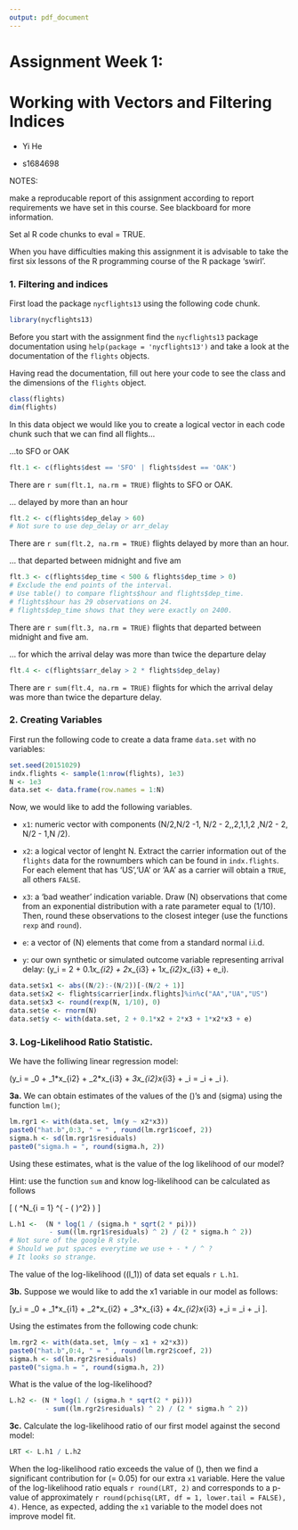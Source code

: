 ```yaml
---
output: pdf_document
---
```


<!-- To knit this .Rmd file you should have installed the nycflights13 package -->

# Assignment Week 1:

# Working with Vectors and Filtering Indices

\vskip 1cm

- Yi He

- s1684698





NOTES: 

make a reproducable report of this assignment according to report requirements we have set in this course. See blackboard for more information.    

Set al R code chunks to eval = TRUE.   

When you have difficulties making this assignment it is advisable to take the first six lessons of the R programming course of the R package 'swirl'.


\newpage 

### 1. Filtering and indices

First load the package `nycflights13` using the following code chunk.

```r
library(nycflights13)
```

Before you start with the assignment find the `nycflights13` package documentation using `help(package = 'nycflights13')` and take a look at the documentation of the `flights` objects. 

Having read the documentation, fill out here your code to see the class and the dimensions of the `flights` object.
```r
class(flights) 
dim(flights) 
```

In this data object we would like you to create a logical vector in each code chunk such that we can find all flights...   

...to SFO or OAK
```r
flt.1 <- c(flights$dest == 'SFO' | flights$dest == 'OAK') 
```

There are `r sum(flt.1, na.rm = TRUE)` flights to SFO or OAK.

... delayed by more than an hour   
```r
flt.2 <- c(flights$dep_delay > 60) 
# Not sure to use dep_delay or arr_delay
```
There are `r sum(flt.2, na.rm = TRUE)` flights delayed by more than an hour.

... that departed between midnight and five am 
```r
flt.3 <- c(flights$dep_time < 500 & flights$dep_time > 0) 
# Exclude the end points of the interval.
# Use table() to compare flights$hour and flights$dep_time.
# flights$hour has 29 observations on 24.
# flights$dep_time shows that they were exactly on 2400.
```
There are `r sum(flt.3, na.rm = TRUE)` flights that departed between midnight and five am.

... for which the arrival delay was more than twice the departure delay   

```r
flt.4 <- c(flights$arr_delay > 2 * flights$dep_delay)  
```

There are `r sum(flt.4, na.rm = TRUE)` flights for which the arrival delay was more than twice the departure delay.

\newpage

### 2. Creating Variables

First run the following code to create a data frame `data.set` with no variables:

```r
set.seed(20151029) 
indx.flights <- sample(1:nrow(flights), 1e3) 
N <- 1e3 
data.set <- data.frame(row.names = 1:N) 
```



Now, we would like to add the following variables. 

- `x1`: numeric vector with components \(N/2,N/2 -1, N/2 - 2,\ldots,2,1,1,2 \ldots,N/2 - 2, N/2 - 1,N /2\).

- `x2`: a logical vector of lenght N. Extract the carrier information out of the `flights` data for the rownumbers which can be found in `indx.flights`. For each element that has 'US','UA' or 'AA' as a carrier will obtain a `TRUE`, all others `FALSE`.

- `x3`: a 'bad weather' indication variable. Draw \(N\) observations that come from an exponential distribution with a rate parameter equal to \(1/10\). Then, round these observations to the closest integer (use the functions `rexp` and `round`).

- `e`: a vector of \(N\) elements that come from a standard normal i.i.d.

- `y`: our own synthetic or simulated outcome variable representing arrival delay: \(y_i = 2 + 0.1*x_{i2} + 2*x_{i3} + 1*x_{i2}*x_{i3} + e_i\).



```r
data.set$x1 <- abs((N/2):-(N/2))[-(N/2 + 1)] 
data.set$x2 <- flights$carrier[indx.flights]%in%c("AA","UA","US") 
data.set$x3 <- round(rexp(N, 1/10), 0) 
data.set$e <- rnorm(N) 
data.set$y <- with(data.set, 2 + 0.1*x2 + 2*x3 + 1*x2*x3 + e) 
```










### 3. Log-Likelihood Ratio Statistic.

We have the folliwing linear regression model:

\(y_i = \beta_0 + \beta_1*x_{i2} + \beta_2*x_{i3} + \beta_3*x_{i2}*x_{i3} + \epsilon_i = \hat{y}_i + \epsilon_i \).


**3a.** We can obtain estimates of the values of the \(\beta\)'s and \(sigma\) using the function `lm()`;

```r
lm.rgr1 <- with(data.set, lm(y ~ x2*x3)) 
paste0("hat.b",0:3, " = " , round(lm.rgr1$coef, 2)) 
sigma.h <- sd(lm.rgr1$residuals) 
paste0("sigma.h = ", round(sigma.h, 2)) 
```
Using these estimates, what is the value of the log likelihood of our model? 

Hint: use the function `sum` and know log-likelihood can be calculated as follows

\[
 \log \left( 
 \prod^N_{i = 1} \frac{1}{\hat{\sigma} \sqrt{2 \pi}} \exp^{ 
    -\frac{1}{2} \left( \frac{ y_i - \hat{y}_i) }{ \hat{\sigma} } \right)^2} 
    \right)
\]

```r
L.h1 <-  (N * log(1 / (sigma.h * sqrt(2 * pi))) 
          - sum((lm.rgr1$residuals) ^ 2) / (2 * sigma.h ^ 2)) 
# Not sure of the google R style.
# Should we put spaces everytime we use + - * / ^ ?
# It looks so strange.
```

The value of the log-likelihood (\(l_1\)) of data set equals `r L.h1`.


**3b.** Suppose we would like to add the x1 variable in our model as follows:

\[y_i = \beta_0 + \beta_1*x_{i1} + \beta_2*x_{i2} + \beta_3*x_{i3} + \beta_4*x_{i2}*x_{i3} +\epsilon_i = \hat{y}_i + \epsilon_i \].

Using the estimates from the following code chunk:

```r
lm.rgr2 <- with(data.set, lm(y ~ x1 + x2*x3)) 
paste0("hat.b",0:4, " = " , round(lm.rgr2$coef, 2)) 
sigma.h <- sd(lm.rgr2$residuals) 
paste0("sigma.h = ", round(sigma.h, 2)) 
```

What is the value of the log-likelihood?

```r
L.h2 <- (N * log(1 / (sigma.h * sqrt(2 * pi)))  
         - sum((lm.rgr2$residuals) ^ 2) / (2 * sigma.h ^ 2)) 
```

**3c.** Calculate the log-likelihood ratio of our first model against the second model:

```r
LRT <- L.h1 / L.h2
```

When the log-likelihood ratio exceeds the value of \(\approx 3.84\), then we find a significant contribution for \(\alpha = 0.05\) for our extra `x1` variable. Here the value of the log-likelihood ratio equals `r round(LRT, 2)` and corresponds to a p-value of approximately `r round(pchisq(LRT, df = 1, lower.tail = FALSE), 4)`. Hence, as expected, adding the `x1` variable to the model does not improve model fit.
